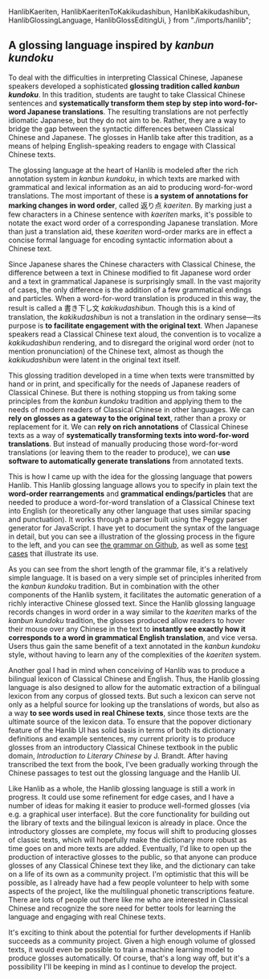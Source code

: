   HanlibKaeriten,
  HanlibKaeritenToKakikudashibun,
  HanlibKakikudashibun,
  HanlibGlossingLanguage,
  HanlibGlossEditingUi,
} from "./imports/hanlib";

## A glossing language inspired by _kanbun kundoku_

To deal with the difficulties in interpreting Classical Chinese, Japanese speakers developed a sophisticated **glossing tradition called _kanbun kundoku_**. In this tradition, students are taught to take Classical Chinese sentences and **systematically transform them step by step into word-for-word Japanese translations**. The resulting translations are not perfectly idiomatic Japanese, but they do not aim to be. Rather, they are a way to bridge the gap between the syntactic differences between Classical Chinese and Japanese. The glosses in Hanlib take after this tradition, as a means of helping English-speaking readers to engage with Classical Chinese texts.

<HanlibKaeriten />
<HanlibKaeritenToKakikudashibun />

The glossing language at the heart of Hanlib is modeled after the rich annotation system in _kanbun kundoku_, in which texts are marked with grammatical and lexical information as an aid to producing word-for-word translations. The most important of these is **a system of annotations for marking changes in word order**, called 返り点 _kaeriten_. By marking just a few characters in a Chinese sentence with _kaeriten_ marks, it's possible to notate the exact word order of a corresponding Japanese translation. More than just a translation aid, these _kaeriten_ word-order marks are in effect a concise formal language for encoding syntactic information about a Chinese text.

<HanlibKakikudashibun />

Since Japanese shares the Chinese characters with Classical Chinese, the difference between a text in Chinese modified to fit Japanese word order and a text in grammatical Japanese is surprisingly small. In the vast majority of cases, the only difference is the addition of a few grammatical endings and particles. When a word-for-word translation is produced in this way, the result is called a 書き下し文 _kakikudashibun_. Though this is a kind of translation, the _kakikudashibun_ is not a translation in the ordinary sense&mdash;its purpose is **to facilitate engagement with the original text**. When Japanese speakers read a Classical Chinese text aloud, the convention is to vocalize a _kakikudashibun_ rendering, and to disregard the original word order (not to mention pronunciation) of the Chinese text, almost as though the _kakikudashibun_ were latent in the original text itself.

This glossing tradition developed in a time when texts were transmitted by hand or in print, and specifically for the needs of Japanese readers of Classical Chinese. But there is nothing stopping us from taking some principles from the _kanbun kundoku_ tradition and applying them to the needs of modern readers of Classical Chinese in other languages. We can **rely on glosses as a gateway to the original text**, rather than a proxy or replacement for it. We can **rely on rich annotations** of Classical Chinese texts as a way of **systematically transforming texts into word-for-word translations**. But instead of manually producing those word-for-word translations (or leaving them to the reader to produce), we can **use software to automatically generate translations** from annotated texts.

<HanlibGlossingLanguage />

This is how I came up with the idea for the glossing language that powers Hanlib. This Hanlib glossing language allows you to specify in plain text the **word-order rearrangements** and **grammatical endings/particles** that are needed to produce a word-for-word translation of a Classical Chinese text into English (or theoretically any other language that uses similar spacing and punctuation). It works through a parser built using the Peggy parser generator for JavaScript. I have yet to document the syntax of the language in detail, but you can see a illustration of the glossing process in the figure to the left, and you can see [the grammar on Github](https://github.com/justinsilvestre/hanlib/blob/main/glossParser/glossGrammar.pegjs), as well as some [test cases](https://github.com/justinsilvestre/hanlib/blob/main/glossParser/src/parseGloss.test.ts) that illustrate its use.

As you can see from the short length of the grammar file, it's a relatively simple language. It is based on a very simple set of principles inherited from the _kanbun kundoku_ tradition. But in combination with the other components of the Hanlib system, it facilitates the automatic generation of a richly interactive Chinese glossed text. Since the Hanlib glossing language records changes in word order in a way similar to the _kaeriten_ marks of the _kanbun kundoku_ tradition, the glosses produced allow readers to hover their mouse over any Chinese in the text to <strong>instantly see exactly how it corresponds to a word in grammatical English translation</strong>, and vice versa. Users thus gain the same benefit of a text annotated in the _kanbun kundoku_ style, without having to learn any of the complexities of the _kaeriten_ system.

Another goal I had in mind when conceiving of Hanlib was to produce a bilingual lexicon of Classical Chinese and English. Thus,
the Hanlib glossing language is also designed to allow for the automatic extraction of a bilingual lexicon from any corpus of glossed texts. But such a lexicon can serve not only as a helpful source for looking up the translations of words, but also as a way **to see words used in real Chinese texts**, since those texts are the ultimate source of the lexicon data.
To ensure that the popover dictionary feature of the Hanlib UI has solid basis in terms of both its dictionary definitions and example sentences, my current priority is to produce glosses from an introductory Classical Chinese textbook in the public domain, _Introduction to Literary Chinese_ by J. Brandt. After having transcribed the text from the book, I've been gradually working through the Chinese passages to test out the glossing language and the Hanlib UI.

<HanlibGlossEditingUi />

Like Hanlib as a whole, the Hanlib glossing language is still a work in progress. It could use some refinement for edge cases, and I have a number of ideas for making it easier to produce well-formed glosses (via e.g. a graphical user interface). But the core functionality for building out the library of texts and the bilingual lexicon is already in place. Once the introductory glosses are complete, my focus will shift to producing glosses of classic texts, which will hopefully make the dictionary more robust as time goes on and more texts are added. Eventually, I'd like to open up the production of interactive glosses to the public, so that anyone can produce glosses of any Classical Chinese text they like, and the dictionary can take on a life of its own as a community project. I'm optimistic that this will be possible, as I already have had a few people volunteer to help with some aspects of the project, like the multilingual phonetic transcriptions feature. There are lots of people out there like me who are interested in Classical Chinese and recognize the sore need for better tools for learning the language and engaging with real Chinese texts.

It's exciting to think about the potential for further developments if Hanlib succeeds as a community project. Given a high enough volume of glossed texts, it would even be possible to train a machine learning model to produce glosses automatically. Of course, that's a long way off, but it's a possibility I'll be keeping in mind as I continue to develop the project.
